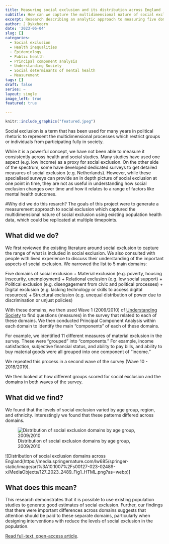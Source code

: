 ```yaml
---
title: Measuring social exclusion and its distribution across England
subtitle: How can we capture the multidimensional nature of social exclusion in quantitatiave research? 
excerpt: Research describing an analytic approach to measuring five domains of social exclusion using data from a UK household survey
author: J Dykxhoorn
date: '2023-06-04'
slug: []
categories:
  - Social exclusion
  - Health inequalities
  - Epidemiology
  - Public health
  - Principal component analysis
  - Understanding Society
  - Social determinants of mental health
  - Measurement
tags: []
draft: false
series: ~
layout: single
image_left: true
featured: true

---
```



```r
knitr::include_graphics("featured.jpeg")
```



Social exclusion is a term that has been used for many years in political rhetoric to represent the multidimensional processes which restrict groups or individuals from participating fully in society.

While it is a powerful concept, we have not been able to measure it consistently across health and social studies. Many studies have used one aspect (e.g. low income) as a proxy for social exclusion. On the other side of the spectrum, some have developed dedicated surveys to get detailed measures of social exclusion (e.g. Netherlands). However, while these specialised surveys can provide an in depth picture of social exclusion at one point in time, they are not as useful in understanding how social exclusion changes over time and how it relates to a range of factors like mental health outcomes. 

#Why did we do this resarch?
The goals of this project were to generate a measurement approach to social exclusion which captured the multidimensional nature of social exclusion using existing population health data, which could be replicated at multiple timepoints. 

## What did we do? 
We first reviewed the existing literature around social exclusion to capture the range of what is included in social exclusion. We also consulted with people with lived experience to discuss their understanding of the important aspects of social exclusion. We narrowed the list to 5 main domains: 

Five domains of social exclusion
+ Material exclusion (e.g. poverty, housing insecurity, unemployment)
+ Relational exclusion (e.g. low social support)
+ Political exclusion (e.g. disengagement from civic and political processes)
+ Digital exclusion (e.g. lacking technology or skills to access digital resources)
+ Structural exclusion (e.g. unequal distribution of power due to discrimination or unjust policies)

With these domains, we then used Wave 1 (2009/2010) of [Understanding Society](https://www.understandingsociety.ac.uk/) to find questions (measures) in the survey that related to each of these domains. We then conducted Principal Component Analysis within each domain to identify the main "components" of each of these domains. 

For example, we identified 11 different measures of material exclusion in the survey. These were "grouped" into "components." For example, income satisfaction, subjective financial status, and ability to pay bills, and ability to buy material goods were all grouped into one component of "income."

We repeated this process in a second wave of the survey (Wave 10 - 2018/2019). 

We then looked at how different groups scored for social exclusion and the domains in both waves of the survey. 

## What did we find? 
We found that the levels of social exclusion varied by age group, region, and ethnicity. Interestingly we found that these patterns differed across domains. 

![Distribution of social exclusion domains by age group, 2009/2010](https://media.springernature.com/lw685/springer-static/image/art%3A10.1007%2Fs00127-023-02489-x/MediaObjects/127_2023_2489_Fig2_HTML.png?as=webp)


![Distribution of social exclusion domains across England(https://media.springernature.com/lw685/springer-static/image/art%3A10.1007%2Fs00127-023-02489-x/MediaObjects/127_2023_2489_Fig1_HTML.png?as=webp)]

## What does this mean? 
This research demonstrates that it is possible to use existing population studies to generate good estimates of social exclusion. Further, our findings that there were important differences across domains suggests that attention should be paid to these separate domains, particularly when designing interventions with reduce the levels of social exclusion in the population. 

[Read full-text, open-access article](https://link.springer.com/article/10.1007/s00127-023-02489-x). 




